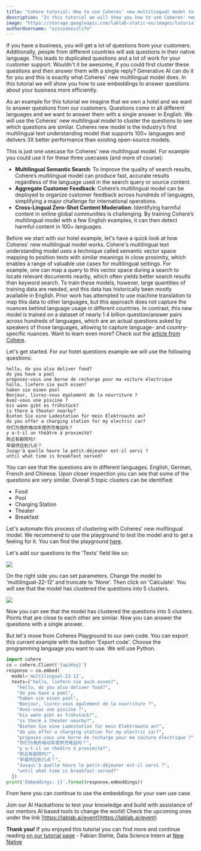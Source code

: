 ```yaml
---
title: "Cohere tutorial: How to use Coheres' new multilingual model to answer questions about your business more efficiently"
description: "In this tutorial we will show you how to use Coheres' new multilingual model to answer questions about your business more efficiently"
image: "https://storage.googleapis.com/lablab-static-eu/images/tutorials/coheremultilang-thumbnail.png"
authorUsername: "ezzcodeezzlife"
---
```


If you have a business, you will get a lot of questions from your customers. Additionally, people from 
different countries will ask questions in their native language. This leads to duplicated questions
and a lot of work for your customer support. Wouldn't it be awesome, if you could first cluster these
questions and then answer them with a single reply? Generative AI can do it for you and this is exactly what Coheres' new multilingual
model does. In this tutorial we will show you how to use embeddings to answer questions about your
business more efficiently.

As an example for this tutorial we imagine that we own a hotel and we want to answer questions from 
our customers. Questions come in all different languages and we want to answer them with a single
answer in English. We will use the Coheres' new multilingual model to cluster the questions to see
which questions are similar. Coheres new model is the industry’s first multilingual text understanding
model that supports 100+ languages and delivers 3X better performance than existing open-source models.

This is just one usecase for Coheres' new multilingual model. For example you could use it for these
three usecases (and more of course):

- **Multilingual Semantic Search**: To improve the quality of search results, Cohere’s multilingual model can produce fast, accurate results regardless of the language used in the search query or source content.
- **Aggregate Customer Feedback**: Cohere’s multilingual model can be deployed to organize customer feedback across hundreds of languages, simplifying a major challenge for international operations.
- **Cross-Lingual Zero-Shot Content Moderation**: Identifying harmful content in online global communities is challenging. By training Cohere’s multilingual model with a few English examples, it can then detect harmful content in 100+ languages.

Before we start with our hotel example, let's have a quick look at how Coheres' new multilingual model works.
Cohere's multilingual text understanding model uses a technique called semantic vector space mapping to 
position texts with similar meanings in close proximity, which enables a range of valuable use cases for 
multilingual settings. For example, one can map a query to this vector space during a search to locate 
relevant documents nearby, which often yields better search results than keyword search. To train these 
models, however, large quantities of training data are needed, and this data has historically been mostly 
available in English. Prior work has attempted to use machine translation to map this data to other 
languages, but this approach does not capture the nuances behind language usage in different countries. 
In contrast, this new model is trained on a dataset of nearly 1.4 billion question/answer pairs across hundreds 
of languages, which are an actual questions asked by speakers of those languages, allowing to capture 
language- and country-specific nuances. Want to learn even more? Check out the [article from Cohere](https://txt.cohere.ai/multilingual/).

Let's get started. For our hotel questions example we will use the following questions:

```
hello, do you also deliver food?
do you have a pool
proposez-vous une borne de recharge pour ma voiture électrique 
hallo, liefern sie auch essen?
haben sie einen pool
Bonjour, livrez-vous également de la nourriture ?
Avez-vous une piscine ?
bis wann gibt es frühstück?
is there a theater nearby?
Bieten Sie eine Ladestation für mein Elektroauto an?
do you offer a charging station for my electric car?
你们为我的电动车提供充电站吗？
y a-t-il un théâtre à proximité?
附近有剧院吗?
早餐供应到几点？
Jusqu'à quelle heure le petit-déjeuner est-il servi ?
until what time is breakfast served?
```

You can see that the questions are in different languages. English, German, French and Chinese. Upon closer 
inspection you can see that some of the questions are very similar. Overall 5 topic clusters can be identified:
- Food
- Pool
- Charging Station
- Theater
- Breakfast

Let's automate this process of clustering with Coheres' new multlingual model. We recommend to use the
playground to test the model and to get a feeling for it. You can find the playground [here](https://os.cohere.ai/playground/).

Let's add our questions to the 'Texts' field like so:

<Img src="https://storage.googleapis.com/lablab-static-eu/images/tutorials/coheremulitlang.JPG" />

On the right side you can set parameters. Change the model to 'multilingual-22-12' and truncate to 'None'.
Then click on 'Calculate'. You will see that the model has clustered the questions into 5 clusters.

<Img src="https://storage.googleapis.com/lablab-static-eu/images/tutorials/cohereembedingsmultiplang.JPG" />

Now you can see that the model has clustered the questions into 5 clusters. Points that are close to each other
are similar. Now you can answer the questions with a single answer.

But let's move from Coheres Playground to our own code. You can export this current example with the button
'Export code'. Choose the programming language you want to use. We will use Python. 

```python
import cohere 
co = cohere.Client('{apiKey}') 
response = co.embed( 
  model='multilingual-22-12', 
  texts=["hallo, liefern sie auch essen?", 
    "hello, do you also deliver food?", 
    "do you have a pool", 
    "haben sie einen pool", 
    "Bonjour, livrez-vous également de la nourriture ?", 
    "Avez-vous une piscine ?", 
    "bis wann gibt es frühstück?", 
    "is there a theater nearby?", 
    "Bieten Sie eine Ladestation für mein Elektroauto an?", 
    "do you offer a charging station for my electric car?",
    "proposez-vous une borne de recharge pour ma voiture électrique ?", 
    "你们为我的电动车提供充电站吗？", 
    "y a-t-il un théâtre à proximité?", 
    "附近有剧院吗?", 
    "早餐供应到几点？", 
    "Jusqu\'à quelle heure le petit-déjeuner est-il servi ?",
    "until what time is breakfast served?"
  ]) 
print('Embeddings: {}'.format(response.embeddings)) 
```

From here you can continue to use the embeddings for your own use case.

Join our AI Hackathons to test your knowledge and build with assistance of our mentors AI based tools to change the world! Check the upcoming ones under the link [https://lablab.ai/event](https://lablab.ai/event)

**Thank you!** If you enjoyed this tutorial you can find more and continue reading [on our tutorial page](https://lablab.ai/t/) - Fabian Stehle, Data Science Intern at [New Native](https://newnative.ai/)
